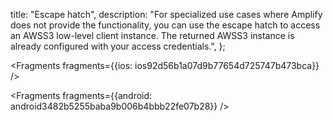   title: "Escape hatch",
  description: "For specialized use cases where Amplify does not provide the functionality, you can use the escape hatch to access an AWSS3 low-level client instance. The returned AWSS3 instance is already configured with your access credentials.",
};






<Fragments fragments={{ios: ios92d56b1a07d9b77654d725747b473bca}} />



<Fragments fragments={{android: android3482b5255baba9b006b4bbb22fe07b28}} />
